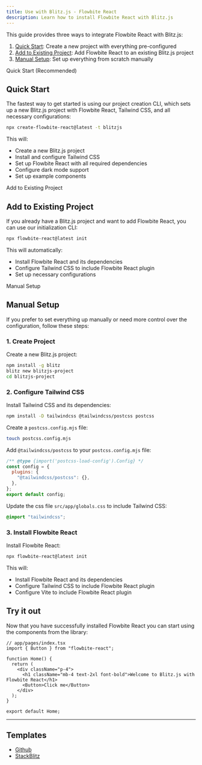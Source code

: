 ```yaml
---
title: Use with Blitz.js - Flowbite React
description: Learn how to install Flowbite React with Blitz.js
---
```


This guide provides three ways to integrate Flowbite React with Blitz.js:

1. [Quick Start](#quick-start): Create a new project with everything pre-configured
2. [Add to Existing Project](#add-to-existing-project): Add Flowbite React to an existing Blitz.js project
3. [Manual Setup](#manual-setup): Set up everything from scratch manually

<TextDivider>Quick Start (Recommended)</TextDivider>

## Quick Start

The fastest way to get started is using our project creation CLI, which sets up a new Blitz.js project with Flowbite React, Tailwind CSS, and all necessary configurations:

```bash
npx create-flowbite-react@latest -t blitzjs
```

This will:

- Create a new Blitz.js project
- Install and configure Tailwind CSS
- Set up Flowbite React with all required dependencies
- Configure dark mode support
- Set up example components

<TextDivider>Add to Existing Project</TextDivider>

## Add to Existing Project

If you already have a Blitz.js project and want to add Flowbite React, you can use our initialization CLI:

```bash
npx flowbite-react@latest init
```

This will automatically:

- Install Flowbite React and its dependencies
- Configure Tailwind CSS to include Flowbite React plugin
- Set up necessary configurations

<TextDivider>Manual Setup</TextDivider>

## Manual Setup

If you prefer to set everything up manually or need more control over the configuration, follow these steps:

### 1. Create Project

Create a new Blitz.js project:

```bash
npm install -g blitz
blitz new blitzjs-project
cd blitzjs-project
```

### 2. Configure Tailwind CSS

Install Tailwind CSS and its dependencies:

```bash
npm install -D tailwindcss @tailwindcss/postcss postcss
```

Create a `postcss.config.mjs` file:

```bash
touch postcss.config.mjs
```

Add `@tailwindcss/postcss` to your `postcss.config.mjs` file:

```js
/** @type {import('postcss-load-config').Config} */
const config = {
  plugins: {
    "@tailwindcss/postcss": {},
  },
};
export default config;
```

Update the css file `src/app/globals.css` to include Tailwind CSS:

```css
@import "tailwindcss";
```

### 3. Install Flowbite React

Install Flowbite React:

```bash
npx flowbite-react@latest init
```

This will:

- Install Flowbite React and its dependencies
- Configure Tailwind CSS to include Flowbite React plugin
- Configure Vite to include Flowbite React plugin

## Try it out

Now that you have successfully installed Flowbite React you can start using the components from the library:

```tsx
// app/pages/index.tsx
import { Button } from "flowbite-react";

function Home() {
  return (
    <div className="p-4">
      <h1 className="mb-4 text-2xl font-bold">Welcome to Blitz.js with Flowbite React</h1>
      <Button>Click me</Button>
    </div>
  );
}

export default Home;
```

<hr />

## Templates

- [Github](https://github.com/themesberg/flowbite-react-template-blitzjs)
- [StackBlitz](https://stackblitz.com/edit/flowbite-react-template-blitzjs)
